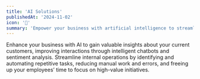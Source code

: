 ```yaml
---
title: 'AI Solutions'
publishedAt: '2024-11-02'
icon: '🤖'
summary: 'Empower your business with artificial intelligence to streamline operations, automate processes, and make informed, data-driven decisions.'
---
```


Enhance your business with AI to gain valuable insights about your current customers, improving interactions through intelligent chatbots and
sentiment analysis. Streamline internal operations by identifying and automating repetitive tasks, reducing manual work and errors, and freeing
up your employees’ time to focus on high-value initiatives.
